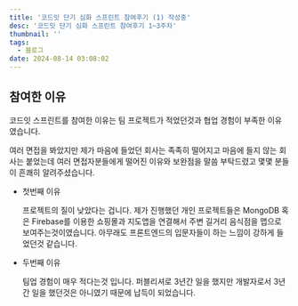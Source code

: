 ```yaml
---
title: '코드잇 단기 심화 스프린트 참여후기 (1) 작성중'
desc: '코드잇 단기 심화 스프린트 참여후기 1~3주차'
thumbnail: ''
tags:
  - 블로그
date: 2024-08-14 03:08:02
---
```


## 참여한 이유
코드잇 스프린트를 참여한 이유는 팀 프로젝트가 적었던것과 협업 경험이 부족한 이유 였습니다.

여러 면접을 봐았지만 제가 마음에 들었던 회사는 족족히 떨어지고 마음에 들지 않는 회사는 붙었는데
여러 면접자분들에게 떨어진 이유와 보완점을 말씀 부탁드렸고 몇몇 분들이 흔쾌히 알려주셨습니다.

- 첫번째 이유

  프로젝트의 질이 낮았다는 겁니다.
  제가 진행했던 개인 프로젝트들은 MongoDB 혹은 Firebase를 이용한 쇼핑몰과 지도앱을 연결해서 주변 길거리 음식점을 맵으로 보여주는것이였습니다.
  아무래도 프론트엔드의 입문자들이 하는 느낌이 강하게 들었던것 같습니다.
- 두번째 이유

  팀업 경험이 매우 적다는것 입니다. 퍼블리셔로 3년간 일을 했지만 개발자로서 3년간 일을 했던것은 아니였기 때문에 납득이 되었습니다.
